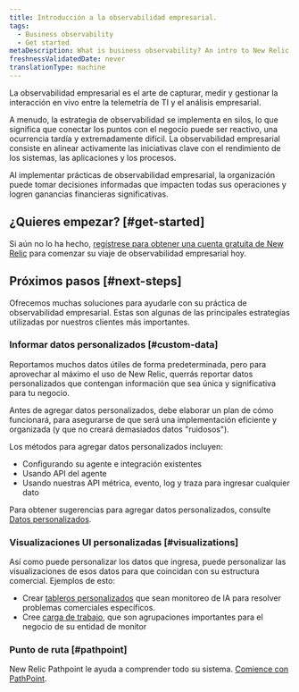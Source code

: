```yaml
---
title: Introducción a la observabilidad empresarial.
tags:
  - Business observability
  - Get started
metaDescription: What is business observability? An intro to New Relic business observability.
freshnessValidatedDate: never
translationType: machine
---
```


La observabilidad empresarial es el arte de capturar, medir y gestionar la interacción en vivo entre la telemetría de TI y el análisis empresarial.

A menudo, la estrategia de observabilidad se implementa en silos, lo que significa que conectar los puntos con el negocio puede ser reactivo, una ocurrencia tardía y extremadamente difícil. La observabilidad empresarial consiste en alinear activamente las iniciativas clave con el rendimiento de los sistemas, las aplicaciones y los procesos.

Al implementar prácticas de observabilidad empresarial, la organización puede tomar decisiones informadas que impacten todas sus operaciones y logren ganancias financieras significativas.

## ¿Quieres empezar? [#get-started]

Si aún no lo ha hecho, [regístrese para obtener una cuenta gratuita de New Relic](https://newrelic.com/signup) para comenzar su viaje de observabilidad empresarial hoy.

## Próximos pasos [#next-steps]

Ofrecemos muchas soluciones para ayudarle con su práctica de observabilidad empresarial. Estas son algunas de las principales estrategias utilizadas por nuestros clientes más importantes.

### Informar datos personalizados [#custom-data]

Reportamos muchos datos útiles de forma predeterminada, pero para aprovechar al máximo el uso de New Relic, querrás reportar datos personalizados que contengan información que sea única y significativa para tu negocio.

Antes de agregar datos personalizados, debe elaborar un plan de cómo funcionará, para asegurarse de que será una implementación eficiente y organizada (y que no creará demasiados datos "ruidosos").

Los métodos para agregar datos personalizados incluyen:

* Configurando su agente e integración existentes
* Usando API del agente
* Usando nuestras API métrica, evento, log y traza para ingresar cualquier dato

Para obtener sugerencias para agregar datos personalizados, consulte [Datos personalizados](/docs/data-apis/custom-data/get-custom-data-from-any-source).

### Visualizaciones UI personalizadas [#visualizations]

Así como puede personalizar los datos que ingresa, puede personalizar las visualizaciones de esos datos para que coincidan con su estructura comercial. Ejemplos de esto:

* Crear [tableros personalizados](/docs/query-your-data/explore-query-data/dashboards/introduction-dashboards) que sean monitoreo de IA para resolver problemas comerciales específicos.
* Cree [carga de trabajo](/docs/new-relic-solutions/new-relic-one/workloads/use-workloads), que son agrupaciones importantes para el negocio de su entidad de monitor

### Punto de ruta [#pathpoint]

New Relic Pathpoint le ayuda a comprender todo su sistema. [Comience con PathPoint](/docs/business-observability/pathpoint).
